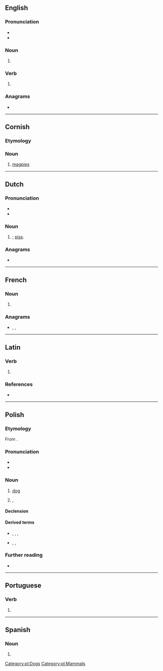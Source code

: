 {{also|piés|piês|píes}}
==English==

===Pronunciation===
* {{IPA|/paɪz/|lang=en}}
* {{rhymes|aɪz|lang=en}}

===Noun===
{{head|en|noun plural form}}

# {{plural of|pie|lang=en}}

===Verb===
{{head|en|verb form}}

# {{en-third-person singular of|pie}}

===Anagrams===
* {{anagrams|en|Peis|Seip|Sipe|epis|ipes|pisé|sipe}}

----

==Cornish==

===Etymology===
{{rfe|lang=kw}}

===Noun===
{{head|kw|noun|g=f|singulative|piesen}}

# [[magpie]]s

{{topics|kw|Corvids|Perching birds}}

----

==Dutch==

===Pronunciation===
* {{IPA|/ˈpis/|lang=nl}}
* {{audio|Nl-pies.ogg|Audio|lang=nl}}

===Noun===
{{nl-noun|m|-|-}}

# {{lb|nl|slang}} {{alternative form of|pis|lang=nl|nodot=yes}}; [[piss]].

===Anagrams===
* {{l|nl|peis}}

----

==French==

===Noun===
{{head|fr|noun plural form|g=f}}

# {{plural of|pie|lang=fr}}

===Anagrams===
* {{l|fr|ipés}}, {{l|fr|Pise}}, {{l|fr|pisé}}

----

==Latin==

===Verb===
{{la-verb-form|piēs}}

# {{inflection of|piō||2|s|pres|actv|subj|lang=la}}

===References===
* {{R:du Cange}}

----

==Polish==

===Etymology===
From {{inh|pl|sla-pro|*pьsъ}}.

===Pronunciation===
* {{IPA|/ˈpʲjɛs/|lang=pl}}
* {{audio|Pl-pies.ogg|Audio|lang=pl}}

===Noun===
{{pl-noun|m-an|dim=piesek|aug=psisko}}

# [[dog]]
# {{lb|pl|slang|derogatory}} {{l|en|pig}}, {{l|en|policeman}}

====Declension====
{{pl-decl-noun-masc-ani|p|s|pies|dats=psu}}

====Derived terms====
* {{qualifier|nouns}} {{l|pl|psiak}}, {{l|pl|psiarz}}, {{l|pl|psina}}, {{l|pl|psowate}}
* {{qualifier|adjectives}} {{l|pl|pieski}}, {{l|pl|psi}}, {{l|pl|psowaty}}

===Further reading===
* {{R:PWN}}

[[Category:pl:Dogs]]
[[Category:pl:Mammals]]

----

==Portuguese==

===Verb===
{{pt-verb-form}}

# {{pt-verb-form-of|piar}}

----

==Spanish==

===Noun===
{{head|es|noun form|g=m-p}}

# {{plural of|pie|lang=es}}